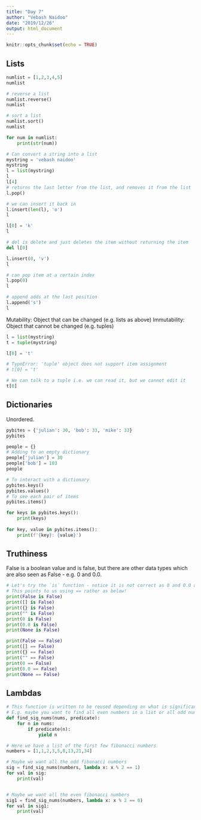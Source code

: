 ```yaml
---
title: "Day 7"
author: "Vebash Naidoo"
date: "2019/12/26"
output: html_document
---
```


```r
knitr::opts_chunk$set(echo = TRUE)
```

## Lists

```python
numlist = [1,2,3,4,5]
numlist

# reverse a list
numlist.reverse()
numlist

# sort a list
numlist.sort()
numlist

for num in numlist:
    print(str(num))

# Can convert a string into a list
mystring = 'vebash naidoo'
mystring
l = list(mystring)
l
l[4]
# returns the last letter from the list, and removes it from the list
l.pop()

# we can insert it back in
l.insert(len(l), 'o')
l

l[0] = 'k'
l

# del is delete and just deletes the item without returning the item
del l[0]

l.insert(0, 'v')
l

# can pop item at a certain index
l.pop(0)
l

# append adds at the last position
l.append('s')
l
```

Mutability: Object that can be changed (e.g. lists as above)
Immutability: Object that cannot be changed (e.g. tuples)

```python

l = list(mystring)
t = tuple(mystring)

l[0] = 't'

# TypeError: 'tuple' object does not support item assignment
# t[0] = 't'

# We can talk to a tuple i.e. we can read it, but we cannot edit it
t[0]

```

## Dictionaries
Unordered.

```python

pybites = {'julian': 30, 'bob': 33, 'mike': 33}
pybites

people = {}
# Adding to an empty dictionary
people['julian'] = 30
people['bob'] = 103
people

# To interact with a dictionary
pybites.keys()
pybites.values()
# To see each pair of items
pybites.items()

for keys in pybites.keys():
    print(keys)
    
for key, value in pybites.items():
    print(f'{key}: {value}')

```

## Truthiness
False is a boolean value and is false, but there are other data types which are also seen as False - e.g. 0 and 0.0.

```python

# Let's try the `is` function - notice it is not correct as 0 and 0.0 are False
# This points to us using == rather as below!
print(False is False)
print([] is False)
print({} is False)
print("" is False)
print(0 is False)
print(0.0 is False)
print(None is False)

print(False == False)
print([] == False)
print({} == False)
print("" == False)
print(0 == False)
print(0.0 == False)
print(None == False)

```

## Lambdas

```python
# This function is written to be reused depending on what is significant for you
# E.g. maybe you want to find all even numbers in a list or all odd numbers or all prime numbers
def find_sig_nums(nums, predicate):
    for n in nums:
        if predicate(n):
            yield n

# Here we have a list of the first few fibonacci numbers            
numbers = [1,1,2,3,5,8,13,21,34]  

# Maybe we want all the odd fibonacci numbers
sig = find_sig_nums(numbers, lambda x: x % 2 == 1)
for val in sig:
    print(val)


# Maybe we want all the even fibonacci numbers
sig1 = find_sig_nums(numbers, lambda x: x % 2 == 0)
for val in sig1:
    print(val)

```


